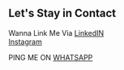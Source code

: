 ## Let's Stay in Contact

Wanna Link Me Via [LinkedIN](https://www.linkedin.com/in/diviyanshmodi) <br> [Instagram](https://www.instagram.com/diviyanshmodi)

PING ME ON [WHATSAPP](https://www.wa.link/n68ew9)
